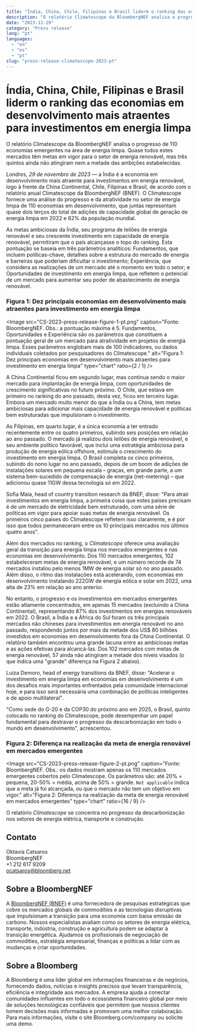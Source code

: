 ```yaml
---
title: "Índia, China, Chile, Filipinas e Brasil liderm o ranking das economias em desenvolvimento mais atraentes para investimentos em energia limpa"
description: "O relatório Climatescope da BloombergNEF analisa o progresso de 110 economias emergentes na área de energia limpa"
date: "2023-11-29"
category: "Press release"
lang: "pt"
languages:
  - "en"
  - "es"
  - "pt"
slug: "press-release-climatescope-2023-pt"
---
```


# Índia, China, Chile, Filipinas e Brasil liderm o ranking das economias em desenvolvimento mais atraentes para investimentos em energia limpa

O relatório Climatescope da BloombergNEF analisa o progresso de 110 economias emergentes na área de energia limpa. Quase todos estes mercados têm metas em vigor para o setor de energia renovável, mas três quintos ainda não atingiram nem a metade das ambições estabelecidas.

_Londres, 29 de novembro de 2023_ —  a Índia é a economia em desenvolvimento mais atraente para investimentos em energia renovável, logo à frente da China Continental, Chile, Filipinas e Brasil, de acordo com o relatório anual Climatescope da BloombergNEF (BNEF). O Climatescope fornece uma análise do progresso e da atratividade no setor de energia limpa de 110 economias em desenvolvimento, que juntas representam quase dois terços do total de adições de capacidade global de geração de energia limpa em 2022 e 82% da população mundial.

As metas ambiciosas da Índia, seu programa de leilões de energia renovável e seu crescente investimento em capacidade de energia renovável, permitiram que o país alcançasse o topo do ranking. Esta pontuação se baseia em três parâmetros analíticos: Fundamentos, que incluem políticas-chave, detalhes sobre a estrutura do mercado de energia e barreiras que poderiam dificultar o investimento; Experiência, que considera as realizações de um mercado até o momento em todo o setor; e Oportunidades de investimento em energia limpa, que refletem o potencial de um mercado para aumentar seu poder de abastecimento de energia renovável. 

### Figura 1: Dez principais economias em desenvolvimento mais atraentes para investimento em energia limpa

<Image
  src="CS-2023-press-release-figure-1-pt.png"
  caption="Fonte: BloombergNEF. Obs.: a pontuação máxima é 5. Fundamentos, Oportunidades e Experiência são os parâmetros que constituem a pontuação geral de um mercado para atratividade em projetos de energia limpa. Esses parâmetros englobam mais de 100 indicadores, ou dados individuais coletados por pesquisadores do Climatescope."
  alt="Figura 1: Dez principais economias em desenvolvimento mais atraentes para investimento em energia limpa"
  type="chart"
  ratio={2 / 1}
/>

A China Continental ficou em segundo lugar, mas continua sendo o maior mercado para implantação de energia limpa, com oportunidades de crescimento significativas no futuro próximo. O Chile, que estava em primeiro no ranking do ano passado, desta vez, ficou em terceiro lugar. Embora um mercado muito menor do que a Índia ou a China, tem metas ambiciosas para adicionar mais capacidade de energia renovável e políticas bem estruturadas que impulsionam o investimento. 

As Filipinas, em quarto lugar, é a única economia a ter entrado recentemente entre os quatro primeiros, subindo seis posições em relação ao ano passado. O mercado já realizou dois leilões de energia renovável, e seu ambiente político favorável, que inclui uma estratégia ambiciosa para produção de energia eólica offshore, estimula o crescimento do investimento em energia limpa. O Brasil completa os cinco primeiros, subindo do nono lugar no ano passado, depois de um boom de adições de instalações solares em pequena escala – graças, em grande parte, a um sistema bem-sucedido de compensação de energia (net-metering) – que adicionou quase 11GW dessa tecnologia só em 2022. 

Sofia Maia, head of country transition research da BNEF, disse: "Para atrair investimentos em energia limpa, a primeira coisa que estes países precisam é de um mercado de eletricidade bem estruturado, com uma série de políticas em vigor para apoiar suas metas de energia renovável. Os primeiros cinco países do Climatescope refletem isso claramente, e é por isso que todos permaneceram entre os 10 principais mercados nos últimos quatro anos". 

Além dos mercados no ranking, o _Climatescope_ oferece uma avaliação geral da transição para energia limpa nos mercados emergentes e nas economias em desenvolvimento. Dos 110 mercados emergentes, 102 estabeleceram metas de energia renovável, e um número recorde de 74 mercados instalou pelo menos 1MW de energia solar só no ano passado. Além disso, o ritmo das instalações está acelerando, com economias em desenvolvimento instalando 222GW de energia eólica e solar em 2022, uma alta de 23% em relação ao ano anterior.

No entanto, o progresso e os investimentos em mercados emergentes estão altamente concentrados, em apenas 15 mercados (excluindo a China Continental), representando 87% dos investimentos em energias renováveis em 2022. O Brasil, a Índia e a África do Sul foram os três principais mercados não chineses para investimentos em energia renovável no ano passado, respondendo juntos por mais da metade dos US$ 80 bilhões investidos em economias em desenvolvimento fora da China Continental. O relatório também encontrou uma grande lacuna entre as ambiciosas metas e as ações efetivas para alcancá-las. Dos 102 mercados com metas de energia renovável, 57 ainda não atingiram a metade dos níveis visados (o que indica uma "grande" diferença na Figura 2 abaixo). 

Luiza Demoro, head of energy transitions da BNEF, disse: "Acelerar o investimento em energia limpa em economias em desenvolvimento é um dos desafios mais importantes enfrentados pela comunidade internacional hoje, e para isso será necessária uma combinação de políticas inteligentes e de apoio multilateral".

"Como sede do G-20 e da COP30 do próximo ano em 2025, o Brasil, quinto colocado no ranking do Climatescope, pode desempenhar um papel fundamental para destravar o progresso da descarbonização em todo o mundo em desenvolvimento", acrescentou.

### Figura 2: Diferença na realização da meta de energia renovável em mercados emergentes

<Image
  src="CS-2023-press-release-figure-2-pt.png"
  caption="Fonte: BloombergNEF. Obs.: os dados mostram apenas os 110 mercados emergentes cobertos pelo Climatescope. Os parâmetros são: até 20% = pequena, 20-50% = média, acima de 50% = grande. `Not applicable` indica que a meta já foi alcançada, ou que o mercado não tem um objetivo em vigor."
  alt="Figura 2: Diferença na realização da meta de energia renovável em mercados emergentes"
  type="chart"
  ratio={16 / 9}
/>

O relatório _Climatescope_ se concentra no progresso da descarbonização nos setores de energia elétrica, transporte e construção.

## Contato

Oktavia Catsaros <br />
BloombergNEF <br />
+1 212 617 9209 <br />
[ocatsaros@bloomberg.net](mailto:ocatsaros@bloomberg.net)

## Sobre a BloombergNEF

A [BloombergNEF (BNEF)](https://about.bnef.com/) é uma fornecedora de pesquisas estratégicas que cobre os mercados globais de commodities e as tecnologias disruptivas que impulsionam a transição para uma economia com baixa emissão de carbono. Nossos especialistas avaliam como os setores de energia elétrica, transporte, indústria, construção e agricultura podem se adaptar à transição energética. Ajudamos os profissionais de negociação de commodities, estratégia empresarial, finanças e políticas a lidar com as mudanças e criar oportunidades.

## Sobre a Bloomberg 

A Bloomberg é uma líder global em informações financeiras e de negócios, fornecendo dados, notícias e insights precisos que levam transparência, eficiência e integridade aos mercados. A empresa ajuda a conectar comunidades influentes em todo o ecossistema financeiro global por meio de soluções tecnológicas confiáveis que permitem que nossos clientes tomem decisões mais informadas e promovam uma melhor colaboração. Para mais informações, visite o site Bloomberg.com/company ou solicite uma demo.